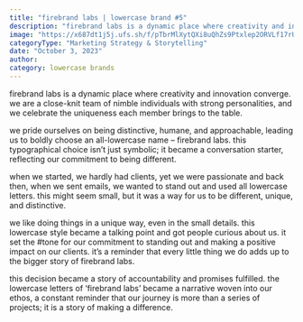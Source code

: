 ```yaml
---
title: "firebrand labs | lowercase brand #5"
description: "firebrand labs is a dynamic place where creativity and innovation converge. we are a close-knit team of nimble individuals with strong personalities, and we celebrate the uniqueness each member brings to the table."
image: "https://x687dt1j5j.ufs.sh/f/pTbrMlXytQXi8uQhZs9Ptxlep2ORVLf17rUyMmCbc4QiDZds"
categoryType: "Marketing Strategy & Storytelling"
date: "October 3, 2023"
author:
category: lowercase brands
---
```


firebrand labs is a dynamic place where creativity and innovation converge. we are a close-knit team of nimble individuals with strong personalities, and we celebrate the uniqueness each member brings to the table.

we pride ourselves on being distinctive, humane, and approachable, leading us to boldly choose an all-lowercase name – firebrand labs. this typographical choice isn’t just symbolic; it became a conversation starter, reflecting our commitment to being different.

when we started, we hardly had clients, yet we were passionate and back then, when we sent emails, we wanted to stand out and used all lowercase letters. this might seem small, but it was a way for us to be different, unique, and distinctive.

we like doing things in a unique way, even in the small details. this lowercase style became a talking point and got people curious about us. it set the #tone for our commitment to standing out and making a positive impact on our clients. it’s a reminder that every little thing we do adds up to the bigger story of firebrand labs.

this decision became a story of accountability and promises fulfilled. the lowercase letters of ‘firebrand labs’ became a narrative woven into our ethos, a constant reminder that our journey is more than a series of projects; it is a story of making a difference.
